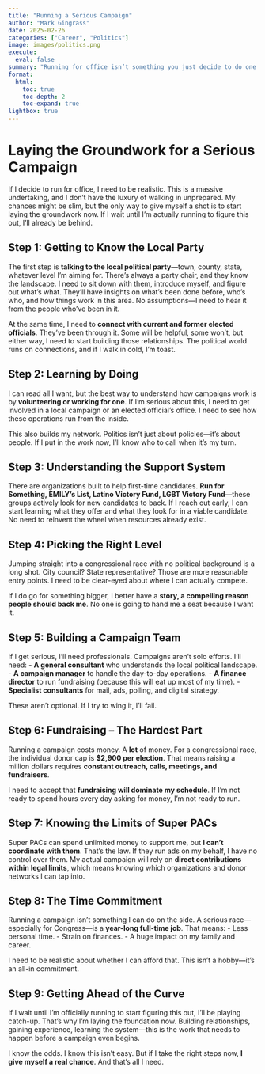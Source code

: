 ```yaml
---
title: "Running a Serious Campaign"
author: "Mark Gingrass"
date: 2025-02-26
categories: ["Career", "Politics"]
image: images/politics.png
execute:
  eval: false
summary: "Running for office isn’t something you just decide to do one day—it takes groundwork, connections, and a serious commitment. I’m laying out the steps I need to take now to give myself a real shot later. No fluff, just the hard truth about what it takes to run a serious campaign."
format:
  html:
    toc: true
    toc-depth: 2
    toc-expand: true
lightbox: true
---
```


# Laying the Groundwork for a Serious Campaign

If I decide to run for office, I need to be realistic. This is a massive undertaking, and I don’t have the luxury of walking in unprepared. My chances might be slim, but the only way to give myself a shot is to start laying the groundwork now. If I wait until I’m actually running to figure this out, I’ll already be behind.

## Step 1: Getting to Know the Local Party

The first step is **talking to the local political party**—town, county, state, whatever level I’m aiming for. There’s always a party chair, and they know the landscape. I need to sit down with them, introduce myself, and figure out what’s what. They’ll have insights on what’s been done before, who’s who, and how things work in this area. No assumptions—I need to hear it from the people who’ve been in it.

At the same time, I need to **connect with current and former elected officials**. They’ve been through it. Some will be helpful, some won’t, but either way, I need to start building those relationships. The political world runs on connections, and if I walk in cold, I’m toast.

## Step 2: Learning by Doing

I can read all I want, but the best way to understand how campaigns work is by **volunteering or working for one**. If I’m serious about this, I need to get involved in a local campaign or an elected official’s office. I need to see how these operations run from the inside. 

This also builds my network. Politics isn’t just about policies—it’s about people. If I put in the work now, I’ll know who to call when it’s my turn.

## Step 3: Understanding the Support System

There are organizations built to help first-time candidates. **Run for Something, EMILY’s List, Latino Victory Fund, LGBT Victory Fund**—these groups actively look for new candidates to back. If I reach out early, I can start learning what they offer and what they look for in a viable candidate. No need to reinvent the wheel when resources already exist.

## Step 4: Picking the Right Level

Jumping straight into a congressional race with no political background is a long shot. City council? State representative? Those are more reasonable entry points. I need to be clear-eyed about where I can actually compete. 

If I do go for something bigger, I better have a **story, a compelling reason people should back me**. No one is going to hand me a seat because I want it.

## Step 5: Building a Campaign Team

If I get serious, I’ll need professionals. Campaigns aren’t solo efforts. I’ll need:
- **A general consultant** who understands the local political landscape.
- **A campaign manager** to handle the day-to-day operations.
- **A finance director** to run fundraising (because this will eat up most of my time).
- **Specialist consultants** for mail, ads, polling, and digital strategy.

These aren’t optional. If I try to wing it, I’ll fail.

## Step 6: Fundraising – The Hardest Part

Running a campaign costs money. A **lot** of money. For a congressional race, the individual donor cap is **$2,900 per election**. That means raising a million dollars requires **constant outreach, calls, meetings, and fundraisers**. 

I need to accept that **fundraising will dominate my schedule**. If I’m not ready to spend hours every day asking for money, I’m not ready to run.

## Step 7: Knowing the Limits of Super PACs

Super PACs can spend unlimited money to support me, but **I can’t coordinate with them**. That’s the law. If they run ads on my behalf, I have no control over them. My actual campaign will rely on **direct contributions within legal limits**, which means knowing which organizations and donor networks I can tap into.

## Step 8: The Time Commitment

Running a campaign isn’t something I can do on the side. A serious race—especially for Congress—is a **year-long full-time job**. That means:
- Less personal time.
- Strain on finances.
- A huge impact on my family and career.

I need to be realistic about whether I can afford that. This isn’t a hobby—it’s an all-in commitment.

## Step 9: Getting Ahead of the Curve

If I wait until I’m officially running to start figuring this out, I’ll be playing catch-up. That’s why I’m laying the foundation now. Building relationships, gaining experience, learning the system—this is the work that needs to happen before a campaign even begins.

I know the odds. I know this isn’t easy. But if I take the right steps now, **I give myself a real chance**. And that’s all I need.